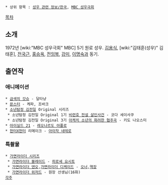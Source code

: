  * 상위 항목 : [[성우 관련 정보/한국]], [[MBC 성우극회]]

[[목차]]
== 소개 ==
1972년 [wiki:"MBC 성우극회" MBC] 5기 원로 성우. [[김용식]], [wiki:"김태훈(성우)" 김태훈], [[전국근]], [[홍승옥]], [[전임복]], [[강미]], [[이명숙]]과 동기.

== 출연작 ==
=== 애니메이션 ===
 * [[금색의 갓슈]] - 달타냥
 * [[몬스터(만화)|몬스터]] - 케파, 조바크
 * [[소년탐정 김전일]] Original 시리즈
  * 소년탐정 김전일 Original 1기 [[비련호 전설 살인사건]] - 코다 세이사쿠
  * 소년탐정 김전일 Original 3기 [[아케치 소년의 화려한 협주곡]] - 키도 나오스미
 * [[아이실드 21]] - [[레오나르도 아폴로]]
 * [[헌터X헌터]] 리메이크 - [[아이작 네테로]]

=== 특촬물 ===
 * [[가면라이더 시리즈]]
  * [[가면라이더 블레이드]] - [[히로세 요시토]]
  * [[가면라이더 덴오]],[[가면라이더 디케이드]] - [[오너]],[[역장]]
  * [[가면라이더 위저드]] - 원장 선생님(16화)
 [[각주]]
